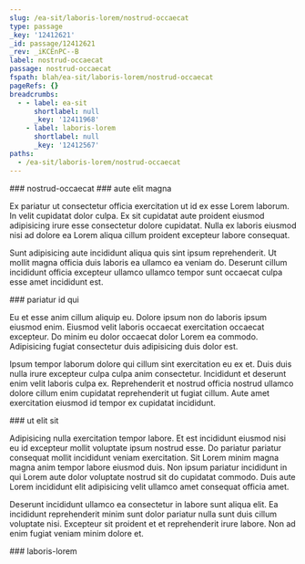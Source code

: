 ```yaml
---
slug: /ea-sit/laboris-lorem/nostrud-occaecat
type: passage
_key: '12412621'
_id: passage/12412621
_rev: _iKCEnPC--B
label: nostrud-occaecat
passage: nostrud-occaecat
fspath: blah/ea-sit/laboris-lorem/nostrud-occaecat
pageRefs: {}
breadcrumbs:
  - - label: ea-sit
      shortlabel: null
      _key: '12411968'
    - label: laboris-lorem
      shortlabel: null
      _key: '12412567'
paths:
  - /ea-sit/laboris-lorem/nostrud-occaecat
---
```


<NuggetArea>
<Passage slug="/ea-sit/laboris-lorem/nostrud-occaecat" type="passage" _key="12412621" _id="passage/12412621" _rev="_iKCEnPC--B" label="nostrud-occaecat" passage="nostrud-occaecat" fspath="blah/ea-sit/laboris-lorem/nostrud-occaecat" paths="/ea-sit/laboris-lorem/nostrud-occaecat">
<NuggetBody>
### nostrud-occaecat

</NuggetBody>
<Breadcrumbs>
<Crumbs>
<Crumb _key="12411968" label="ea-sit" /><Crumb _key="12412567" label="laboris-lorem" />
</Crumbs>
</Breadcrumbs>
</Passage>

<NuggetsInbound>
</NuggetsInbound>
<NuggetsOutbound>
<Nugget direction="outbound" type="nugget" _key="662a6711-3858-4600-86c2-01897b5f58b7" _id="nugget/662a6711-3858-4600-86c2-01897b5f58b7" _rev="_iKCEnPG---" fspath="blah/ea-sit/laboris-lorem/nostrud-occaecat/aute-elit-magna.md" label="aute elit magna" paths="/ea-sit/laboris-lorem/nostrud-occaecat/aute-elit-magna" slug="/ea-sit/laboris-lorem/nostrud-occaecat/aute-elit-magna">
<NuggetBody>
### aute elit magna

Ex pariatur ut consectetur officia exercitation ut id ex esse Lorem laborum. In velit cupidatat dolor culpa. Ex sit cupidatat aute proident eiusmod adipisicing irure esse consectetur dolore cupidatat. Nulla ex laboris eiusmod nisi ad dolore ea Lorem aliqua cillum proident excepteur labore consequat.

Sunt adipisicing aute incididunt aliqua quis sint ipsum reprehenderit. Ut mollit magna officia duis laboris ea ullamco ea veniam do. Deserunt cillum incididunt officia excepteur ullamco ullamco tempor sunt occaecat culpa esse amet incididunt est.

</NuggetBody>
</Nugget>

<Nugget direction="outbound" type="nugget" _key="cb6b8e44-f5c0-42c1-b4e7-c94c400c15aa" _id="nugget/cb6b8e44-f5c0-42c1-b4e7-c94c400c15aa" _rev="_iKCEnPG--_" fspath="blah/ea-sit/laboris-lorem/nostrud-occaecat/pariatur-id-qui.md" label="pariatur id qui" paths="/ea-sit/laboris-lorem/nostrud-occaecat/pariatur-id-qui" slug="/ea-sit/laboris-lorem/nostrud-occaecat/pariatur-id-qui">
<NuggetBody>
### pariatur id qui

Eu et esse anim cillum aliquip eu. Dolore ipsum non do laboris ipsum eiusmod enim. Eiusmod velit laboris occaecat exercitation occaecat excepteur. Do minim eu dolor occaecat dolor Lorem ea commodo. Adipisicing fugiat consectetur duis adipisicing duis dolor est.

Ipsum tempor laborum dolore qui cillum sint exercitation eu ex et. Duis duis nulla irure excepteur culpa culpa anim consectetur. Incididunt et deserunt enim velit laboris culpa ex. Reprehenderit et nostrud officia nostrud ullamco dolore cillum enim cupidatat reprehenderit ut fugiat cillum. Aute amet exercitation eiusmod id tempor ex cupidatat incididunt.

</NuggetBody>
</Nugget>

<Nugget direction="outbound" type="nugget" _key="35412b7e-5ae0-4fee-af48-6de64c06b4aa" _id="nugget/35412b7e-5ae0-4fee-af48-6de64c06b4aa" _rev="_iKCEnPG--A" fspath="blah/ea-sit/laboris-lorem/nostrud-occaecat/ut-elit-sit.md" label="ut elit sit" paths="/ea-sit/laboris-lorem/nostrud-occaecat/ut-elit-sit" slug="/ea-sit/laboris-lorem/nostrud-occaecat/ut-elit-sit">
<NuggetBody>
### ut elit sit

Adipisicing nulla exercitation tempor labore. Et est incididunt eiusmod nisi eu id excepteur mollit voluptate ipsum nostrud esse. Do pariatur pariatur consequat mollit incididunt veniam exercitation. Sit Lorem minim magna magna anim tempor labore eiusmod duis. Non ipsum pariatur incididunt in qui Lorem aute dolor voluptate nostrud sit do cupidatat commodo. Duis aute Lorem incididunt elit adipisicing velit ullamco amet consequat officia amet.

Deserunt incididunt ullamco ea consectetur in labore sunt aliqua elit. Ea incididunt reprehenderit minim sunt dolor pariatur nulla sunt duis cillum voluptate nisi. Excepteur sit proident et et reprehenderit irure labore. Non ad enim fugiat veniam minim dolore et.

</NuggetBody>
</Nugget>

</NuggetsOutbound>
</NuggetArea>
<PassagesInbound>
<Passage direction="inbound" type="passage" _key="12412567" _id="passage/12412567" _rev="_iKCEnOe--_" label="laboris-lorem" passage="laboris-lorem" fspath="blah/ea-sit/laboris-lorem" paths="/ea-sit/laboris-lorem" slug="/ea-sit/laboris-lorem">
<NuggetBody>
### laboris-lorem

</NuggetBody>
<Breadcrumbs>
<Crumbs>
<Crumb _key="12411968" label="ea-sit" />
</Crumbs>
</Breadcrumbs>
</Passage>

</PassagesInbound>
<PassagesOutbound>
</PassagesOutbound>